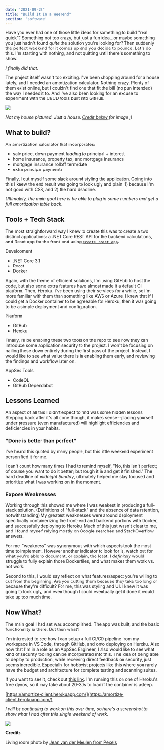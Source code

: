 ```yaml
---
date: "2021-09-22"
title: "Build It In a Weekend"
section: 'software'
---
```


Have you ever had one of those little ideas for something to build "real quick"? Something not too crazy, but just a fun idea...or maybe something you just hadn't found _quite_ the solution you're looking for? Then suddenly the perfect weekend for it comes up and you decide to pounce. Let's do this. I'm starting with nothing, and not quitting until there's something to show.

_I finally did that._

The project itself wasn't too exciting. I've been shopping around for a house lately, and I needed an amortization calculator. Nothing crazy. Plenty of them exist online, but I couldn't find one that fit the bill (no pun intended) the way I needed it to. And I've also been looking for an excuse to experiment with the CI/CD tools built into GitHub.

<img src="https://meddlin-web.s3.us-east-2.amazonaws.com/post_2021-09-24/pexels-jean-van-der-meulen-1457842.jpg" />

_Not my house pictured. Just a house. [Credit below](https://www.pexels.com/photo/photo-of-living-room-1457842/) for image ;)_

## What to build?

An amortization calculator that incorporates:

- sale price, down payment _leading to_ principal + interest
- home insurance, property tax, and mortgage insurance
- mortgage insurance rolloff term/date
- extra principal payments

Finally, I cut myself some slack around styling the application. Going into this I knew the end result was going to look ugly and plain: 1) because I'm not good with CSS, and 2) the hard deadline.

_Ultimately, the main goal here is be able to plug in some numbers and get a full amortization table back._

## Tools + Tech Stack

The most straightforward way I knew to create this was to create a two distinct applications: a .NET Core REST API for the backend calculations, and React app for the front-end using [`create-react-app`](https://reactjs.org/docs/create-a-new-react-app.html).

Development
- .NET Core 3.1
- React
- Docker

Again, with the theme of efficient solutions, I'm using GitHub to host the code, but also some extra features have almost made it a default CI platform. Then, Heroku. I've been using their services for a while, so I'm more familiar with them than something like AWS or Azure. I knew that if I could get a Docker container to be agreeable for Heroku, then it was going to be a simple deployment and configuration.

Platform
- GitHub
- Heroku

Finally, I'll be enabling these two tools on the repo to see how they can introduce some application security to the project. I won't be focusing on nailing these down entirely during the first pass of the project. Instead, I would like to see what value there is in enabling them early, and reviewing the findings and workflow later on.

AppSec Tools
- CodeQL
- GitHub Dependabot

## Lessons Learned

An aspect of all this I didn't expect to find was some hidden lessons. Stepping back after it's all done though, it makes sense--placing yourself under pressure (even manufactured) will highlight efficiencies and deficiencies in your habits. 

### "Done is better than perfect"

I've heard this quoted by many people, but this little weekend experiment personified it for me.

I can't count how many times I had to remind myself, "No, this isn't perfect; of course you want to do it better; but rough it in and get it finished." The hard deadline of _midnight Sunday_, ultimately helped me stay focused and prioritize what I was working on in the moment. 

### Expose Weaknesses

Working through this showed me where I was weakest in producing a full-stack solution. (Definitions of "full-stack" and the absence of data retention, notwithstanding) My greatest weaknesses were around deployment, specifically containerizing the front-end and backend portions with Docker, and successfully deploying to Heroku. Much of this just wasn't clear to me, and I found myself relying mostly on Google searches and StackOverflow answers.

For me, "weakness" was synonymous with which aspects took the most time to implement. However another indicator to look for is, watch out for what you're able to document, or explain, the least. I _definitely_ would struggle to fully explain those Dockerfiles, and what makes them work vs. not work.

Second to this, I would say reflect on what features/aspect you're willing to cut from the beginning. Are you cutting them because they take too long or because they're difficult? For me, this was styling and UI. I knew it was going to look ugly, and even though I could eventually get it done it would take up too much time.

## Now What?

The main goal I had set was accomplished. The app was built, and the basic functionality is there. But then what?

I'm interested to see how I can setup a full CI/CD pipeline from my workspace in VS Code, through GitHub, and onto deploying on Heroku. Also now that I'm in a role as an AppSec Engineer, I also would like to see what kind of security tooling can be incorporated into this. The idea of being able to deploy to production, while receiving direct feedback on security, just seems incredible. Especially for hobbyist projects like this where you rarely have the budget and architecture for complete testing and scanning suites.

If you want to see it, check out [this link](https://amortize-client.herokuapp.com/). I'm running this on one of Heroku's free dynos, so it may take about 20-30s to load if the container is asleep.

[https://amortize-client.herokuapp.com/](https://amortize-client.herokuapp.com/)

_I will be continuing to work on this over time, so here's a screenshot to show what I had after this single weekend of work._

<img src="https://meddlin-web.s3.us-east-2.amazonaws.com/post_2021-09-24/amortize-demo-screenshot.png" />

**Credits**


Living room photo by [Jean van der Meulen from Pexels](https://www.pexels.com/photo/photo-of-living-room-1457842/)
